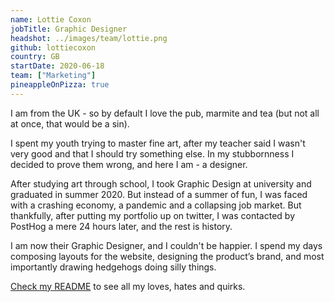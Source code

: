 ```yaml
---
name: Lottie Coxon
jobTitle: Graphic Designer
headshot: ../images/team/lottie.png
github: lottiecoxon
country: GB
startDate: 2020-06-18
team: ["Marketing"]
pineappleOnPizza: true
---
```


I am from the UK - so by default I love the pub, marmite and tea (but not all at once, that would be a sin).

I spent my youth trying to master fine art, after my teacher said I wasn't very good and that I should try something else.
In my stubbornness I decided to prove them wrong, and here I am - a designer.

After studying art through school, I took Graphic Design at university and graduated in summer 2020. But instead of a summer of fun, I was faced with a crashing economy, a pandemic and a collapsing job market. But thankfully, after putting my portfolio up on twitter, I was contacted by PostHog a mere 24 hours later, and the rest is history.

I am now their Graphic Designer, and I couldn't be happier. I spend my days composing layouts for the website, designing the product’s brand, and most importantly drawing hedgehogs doing silly things.

[Check my README](/handbook/company/team/lottie-coxon) to see all my loves, hates and quirks. 
